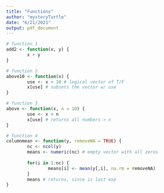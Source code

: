 ```yaml
---
title: "Functions"
author: "mysteryTurtle"
date: "6/21/2021"
output: pdf_document
---
```


```r

# function 1
add2 <- function(x, y) {
        x + y
}

# function 2
above10 <- function(x) {
        use <- x > 10 # logical vector of T/F
        x[use] # subsets the vector w/ use
}

# function 3
above <- function(x, n = 10) {
        use <- x > n
        x[use] # returns all numbers > n
}

# function 4
columnmean <- function(y, removeNA = TRUE) {
        nc <- ncol(y)
        means <- numeric(nc) # empty vector with all zeros
        
        for(i in 1:nc) {
                means[i] <- mean(y[,i], na.rm = removeNA)
        }
        means # returns, since is last exp
}
```




